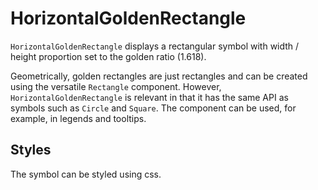 
<Meta of={HorizontalGoldenRectangleStories} />

# HorizontalGoldenRectangle

`HorizontalGoldenRectangle` displays a rectangular symbol with width / height proportion set to the golden ratio (1.618).

Geometrically, golden rectangles are just rectangles and can be created using the versatile `Rectangle` component.
However, `HorizontalGoldenRectangle` is relevant in that it has the same API as symbols such as `Circle` and `Square`.
The component can be used, for example, in legends and tooltips.

<ArgTypes of={HorizontalGoldenRectangleStories} />

## Styles

The symbol can be styled using css.

<Canvas of={HorizontalGoldenRectangleStories.Styled} />
